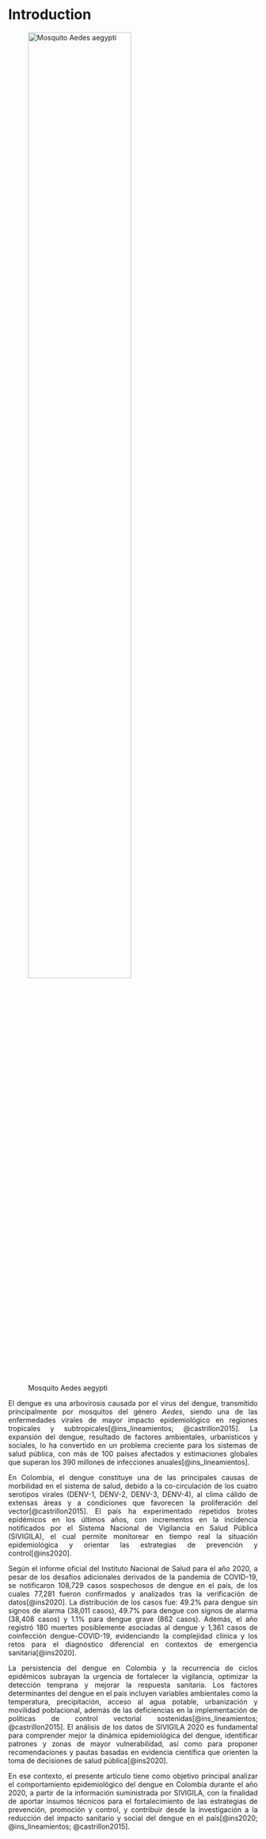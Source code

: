# Introduction

![Mosquito Aedes aegypti](Dengue2.png){width="70%"}


::: {style="text-align: justify;"}
El dengue es una arbovirosis causada por el virus del dengue, transmitido principalmente por mosquitos del género *Aedes*, siendo una de las enfermedades virales de mayor impacto epidemiológico en regiones tropicales y subtropicales[@ins_lineamientos; @castrillon2015]. La expansión del dengue, resultado de factores ambientales, urbanísticos y sociales, lo ha convertido en un problema creciente para los sistemas de salud pública, con más de 100 países afectados y estimaciones globales que superan los 390 millones de infecciones anuales[@ins_lineamientos].

En Colombia, el dengue constituye una de las principales causas de morbilidad en el sistema de salud, debido a la co-circulación de los cuatro serotipos virales (DENV-1, DENV-2, DENV-3, DENV-4), al clima cálido de extensas áreas y a condiciones que favorecen la proliferación del vector[@castrillon2015]. El país ha experimentado repetidos brotes epidémicos en los últimos años, con incrementos en la incidencia notificados por el Sistema Nacional de Vigilancia en Salud Pública (SIVIGILA), el cual permite monitorear en tiempo real la situación epidemiológica y orientar las estrategias de prevención y control[@ins2020].

Según el informe oficial del Instituto Nacional de Salud para el año 2020, a pesar de los desafíos adicionales derivados de la pandemia de COVID-19, se notificaron 108,729 casos sospechosos de dengue en el país, de los cuales 77,281 fueron confirmados y analizados tras la verificación de datos[@ins2020]. La distribución de los casos fue: 49.2% para dengue sin signos de alarma (38,011 casos), 49.7% para dengue con signos de alarma (38,408 casos) y 1.1% para dengue grave (862 casos). Además, el año registró 180 muertes posiblemente asociadas al dengue y 1,361 casos de coinfección dengue-COVID-19, evidenciando la complejidad clínica y los retos para el diagnóstico diferencial en contextos de emergencia sanitaria[@ins2020].

La persistencia del dengue en Colombia y la recurrencia de ciclos epidémicos subrayan la urgencia de fortalecer la vigilancia, optimizar la detección temprana y mejorar la respuesta sanitaria. Los factores determinantes del dengue en el país incluyen variables ambientales como la temperatura, precipitación, acceso al agua potable, urbanización y movilidad poblacional, además de las deficiencias en la implementación de políticas de control vectorial sostenidas[@ins_lineamientos; @castrillon2015]. El análisis de los datos de SIVIGILA 2020 es fundamental para comprender mejor la dinámica epidemiológica del dengue, identificar patrones y zonas de mayor vulnerabilidad, así como para proponer recomendaciones y pautas basadas en evidencia científica que orienten la toma de decisiones de salud pública[@ins2020].

En ese contexto, el presente artículo tiene como objetivo principal analizar el comportamiento epidemiológico del dengue en Colombia durante el año 2020, a partir de la información suministrada por SIVIGILA, con la finalidad de aportar insumos técnicos para el fortalecimiento de las estrategias de prevención, promoción y control, y contribuir desde la investigación a la reducción del impacto sanitario y social del dengue en el país[@ins2020; @ins_lineamientos; @castrillon2015].

:::
